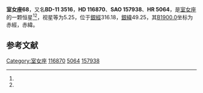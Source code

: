{{Starbox begin
| name = 室女座68
}}
{{Starbox observe
| epoch = [[J2000.0|J2000.0]]
| constell = [[室女座|室女座]]<ref name=SIMBAD>{{cite web
 | url=http://simbad.u-strasbg.fr/simbad/sim-id?Ident=HR+5064
 | title =Pulsating variable Star
 | publisher=Centre de Données astronomiques de Strasbourg
 | work=SIMBAD
 | accessdate=2012-07-13}}</ref><ref name=DATA>{{cite web
 | url=http://vizier.u-strasbg.fr/viz-bin/VizieR-5?-out.add=.&-source=5050&-corr=PK=HR&-out.max=9999&HR=5064
 | title =VizieR Detailed Page
 | accessdate=2012-07-13}}</ref>
| 星官 = 
| ra = {{RA|13|26|43.2}}<ref name=SIMBAD /><ref name=DATA />
| dec = {{DEC|-12|42|28}}<ref name=SIMBAD /><ref name=DATA />
| appmag_v = 5.25<ref name=SIMBAD /><ref name=DATA />
}}
{{Starbox character
| class = M0III<ref name=SIMBAD /><ref name=DATA />
| b-v = 1.52<ref name=SIMBAD /><ref name=DATA />
| u-b = 1.75<ref name=SIMBAD /><ref name=DATA />
| r-i = 0.87<ref name=SIMBAD /><ref name=DATA />
| variable = 
}}
{{Starbox astrometry
| radial_v = 1.75
| prop_mo_ra = -29
| parallax = 
| p_error = 
}}
{{Starbox catalog
| names =BD-11 3516，[[SAO星表|SAO]] 157938，[[HD星表|HD]] 116870，[[HR星表|HR]] 5064}}
{{Starbox reference |Simbad=HR+5064}}
{{Starbox end}}

'''室女座68'''，又名'''BD-11 3516'''，'''HD 116870'''、'''SAO 157938'''、'''HR 5064'''，是[[室女座|室女座]]的一颗恒星<ref name=SIMBAD /><ref name=DATA />，视星等为5.25，位于[[銀道座標系|銀經]]316.18，[[銀道座標系|銀緯]]49.25，其[[B1900.0|B1900.0]]坐标为赤經{{RA|13|21|26.1}}，赤緯{{DEC|-12|49.25|14}}。

== 参考文献 ==
{{reflist}}

{{star-stub}}

{{室女座恒星}}
{{星官|角宿|2|16}}
[[Category:室女座|Category:室女座]]
[[Category:HD和HDE天體|116870]]
[[Category:HR天體|5064]]
[[Category:SAO天體|157938]]